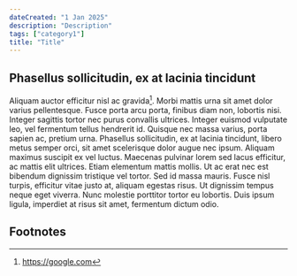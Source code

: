 ```yaml
---
dateCreated: "1 Jan 2025"
description: "Description"
tags: ["category1"]
title: "Title"
---
```


## Phasellus sollicitudin, ex at lacinia tincidunt

Aliquam auctor efficitur nisl ac gravida[^1]. Morbi mattis urna sit amet dolor varius pellentesque. Fusce porta arcu porta, finibus diam non, lobortis nisi. Integer sagittis tortor nec purus convallis ultrices. Integer euismod vulputate leo, vel fermentum tellus hendrerit id. Quisque nec massa varius, porta sapien ac, pretium urna. Phasellus sollicitudin, ex at lacinia tincidunt, libero metus semper orci, sit amet scelerisque dolor augue nec ipsum. Aliquam maximus suscipit ex vel luctus. Maecenas pulvinar lorem sed lacus efficitur, ac mattis elit ultrices. Etiam elementum mattis mollis. Ut ac erat nec est bibendum dignissim tristique vel tortor. Sed id massa mauris. Fusce nisl turpis, efficitur vitae justo at, aliquam egestas risus. Ut dignissim tempus neque eget viverra. Nunc molestie porttitor tortor eu lobortis. Duis ipsum ligula, imperdiet at risus sit amet, fermentum dictum odio.

## Footnotes

[^1]: https://google.com
